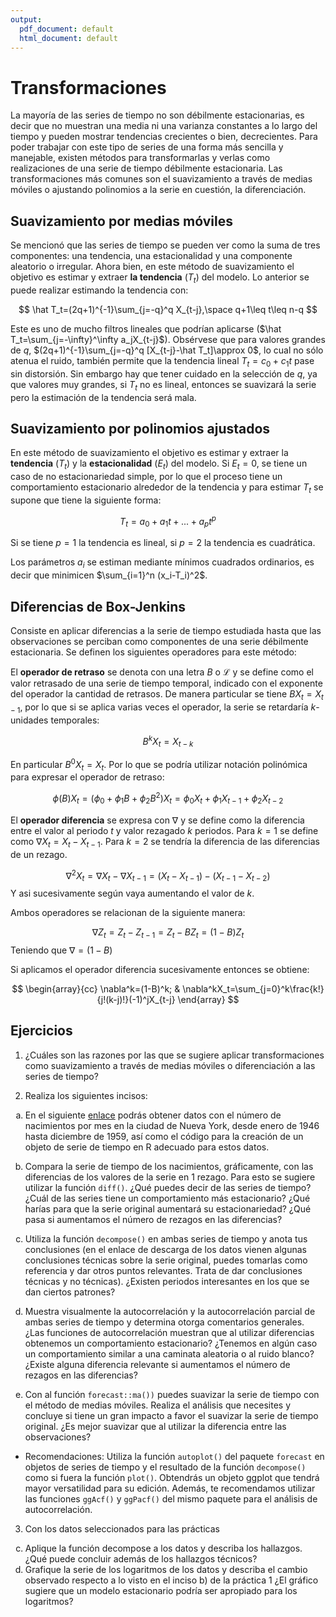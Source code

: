 ```yaml
---
output:
  pdf_document: default
  html_document: default
---
```

# Transformaciones

La mayoría de las series de tiempo no son débilmente estacionarias, es decir que no muestran una media ni una varianza constantes a lo largo del tiempo y pueden mostrar tendencias crecientes o bien, decrecientes. Para poder trabajar con este tipo de series de una forma más sencilla y manejable, existen métodos para transformarlas y verlas como realizaciones de una serie de tiempo débilmente estacionaria. Las transformaciones más comunes son el suavizamiento a través de medias móviles o ajustando polinomios a la serie en cuestión, la diferenciación.

## Suavizamiento por medias móviles

Se mencionó que las series de tiempo se pueden ver como la suma de tres componentes: una tendencia, una estacionalidad y una componente aleatorio o irregular. Ahora bien, en este método de suavizamiento el objetivo es estimar y extraer **la tendencia** $\left(T_t\right)$ del modelo. Lo anterior se puede realizar estimando la tendencia con: 

$$
\hat T_t=(2q+1)^{-1}\sum_{j=-q}^q X_{t-j},\space q+1\leq t\leq n-q
$$

Este es uno de mucho filtros lineales que podrían aplicarse ($\hat T_t=\sum_{j=-\infty}^\infty a_jX_{t-j}$). Obsérvese que para valores grandes de $q$, $(2q+1)^{-1}\sum_{j=-q}^q [X_{t-j}-\hat T_t]\approx 0$, lo cual no sólo atenua el ruido, también permite que la tendencia lineal $T_t=c_0+c_1t$ pase sin distorsión. Sin embargo hay que tener cuidado en la selección de $q$, ya que valores muy grandes, si $T_t$ no es lineal, entonces se suavizará la serie pero la estimación de la tendencia será mala.

## Suavizamiento por polinomios ajustados

En este método de suavizamiento el objetivo es estimar y extraer la **tendencia** ($T_t$) y la **estacionalidad** ($E_t$) del modelo. Si $E_t= 0$, se tiene un caso de no estacionariedad simple, por lo que el proceso tiene un comportamiento estacionario alrededor de la tendencia y para estimar $T_t$ se supone que tiene la siguiente forma:

$$
T_t = a_0 + a_1t +... + a_pt^p
$$

Si se tiene $p = 1$ la tendencia es lineal, si $p = 2$ la tendencia es cuadrática.

Los parámetros $a_i$ se estiman mediante mínimos cuadrados ordinarios, es decir que minimicen $\sum_{i=1}^n (x_i-T_i)^2$.

## Diferencias de Box-Jenkins

Consiste en aplicar diferencias a la serie de tiempo estudiada hasta que las observaciones se perciban como componentes de una serie débilmente estacionaria. Se definen los siguientes operadores para este método: 

El **operador de retraso** se denota con una letra $B$ o $\mathcal{L}$ y se define como el valor retrasado de una serie de tiempo temporal, indicado con el exponente del operador la cantidad de retrasos. De manera particular se tiene $BX_t = X_{t-1}$, por lo que si se aplica varias veces el operador, la serie se retardaría $k$-unidades temporales:

$$
B^kX_t=X_{t-k}
$$

En particular $B^0X_t=X_t$. Por lo que se podría utilizar notación polinómica para expresar el operador de retraso:

$$
\phi(B)X_t = \left(\phi_0+\phi_1B+\phi_2B^2\right)X_t = \phi_0X_t+\phi_1X_{t-1}+\phi_2X_{t-2} 
$$

El **operador diferencia** se expresa con $\nabla$ y se define como la diferencia entre el valor al periodo $t$ y valor rezagado $k$ periodos. Para $k=1$ se define como $\nabla X_t=X_t-X_{t-1}$. Para $k=2$ se tendría la diferencia de las diferencias de un rezago.

$$
\nabla^2X_t=\nabla X_t-\nabla X_{t-1}=(X_t-X_{t-1})-(X_{t-1}-X_{t-2})
$$ 
Y asi sucesivamente según vaya aumentando el valor de $k$.

Ambos operadores se relacionan de la siguiente manera: 

$$
\nabla Z_t=Z_t-Z_{t-1}=Z_t-BZ_t=(1-B)Z_t
$$
Teniendo que $\nabla=(1-B)$

Si aplicamos el operador diferencia sucesivamente entonces se obtiene:


$$
\begin{array}{cc}
\nabla^k=(1-B)^k; & \nabla^kX_t=\sum_{j=0}^k\frac{k!}{j!(k-j)!}(-1)^jX_{t-j}
\end{array}
$$

## Ejercicios

1. ¿Cuáles son las razones por las que se sugiere aplicar transformaciones como  suavizamiento a través de medias móviles o diferenciación a las series de tiempo?

2. Realiza los siguientes incisos:

a) En el siguiente [enlace](https://a-little-book-of-r-for-time-series.readthedocs.io/en/latest/src/timeseries.html) podrás obtener datos con el número de nacimientos por mes en la ciudad de Nueva York, desde enero de 1946 hasta diciembre de 1959, así como el código para la creación de un objeto de serie de tiempo en R adecuado para estos datos.

b) Compara la serie de tiempo de los nacimientos, gráficamente, con las diferencias de los valores de la serie en 1 rezago. Para esto se sugiere utilizar la función `diff()`. ¿Qué puedes decir de las series de tiempo? ¿Cuál de las series tiene un comportamiento más estacionario? ¿Qué harías para que la serie original aumentará su estacionariedad? ¿Qué pasa si aumentamos el número de rezagos en las diferencias?

c) Utiliza la función `decompose()` en ambas series de tiempo y anota tus conclusiones (en el enlace de descarga de los datos vienen algunas conclusiones técnicas sobre la serie original, puedes tomarlas como referencia y dar otros puntos relevantes. Trata de dar conclusiones técnicas y no técnicas). ¿Existen periodos interesantes en los que se dan ciertos patrones?

d) Muestra visualmente la autocorrelación y la autocorrelación parcial de ambas series de tiempo y determina otorga comentarios generales. ¿Las funciones de autocorrelación muestran que al utilizar diferencias obtenemos un comportamiento estacionario? ¿Tenemos en algún caso un comportamiento similar a una caminata aleatoria o al ruido blanco? ¿Existe alguna diferencia relevante si aumentamos el número de rezagos en las diferencias?

e) Con al función `forecast::ma())` puedes suavizar la serie de tiempo con el método de medias móviles. Realiza el análisis que necesites y concluye si tiene un gran impacto a favor el suavizar la serie de tiempo original. ¿Es mejor suavizar que al utilizar la diferencia entre las observaciones?

+ Recomendaciones: Utiliza la función `autoplot()` del paquete `forecast` en objetos de series de tiempo y el resultado de la función `decompose()` como si fuera la función `plot()`. Obtendrás un objeto ggplot que tendrá mayor versatilidad para su edición. Además, te recomendamos utilizar las funciones `ggAcf()` y `ggPacf()` del mismo paquete para el análisis de autocorrelación.

3. Con los datos seleccionados para las prácticas 
c. Aplique la función decompose a los datos y describa los hallazgos. ¿Qué puede concluir además de los hallazgos técnicos?
d. Grafique la serie de los logaritmos de los datos y describa el cambio observado respecto a lo visto en el inciso b) de la práctica 1 ¿El gráfico sugiere que un modelo estacionario podría ser apropiado para los logaritmos?
